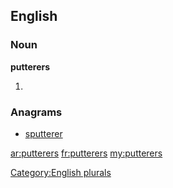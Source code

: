 ==English==

===Noun===
'''putterers'''

# {{plural of|[[putterer]]}}

===Anagrams===
* [[sputterer#English|sputterer]]

[[Category:English plurals]]

[[ar:putterers]]
[[fr:putterers]]
[[my:putterers]]